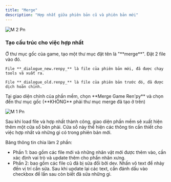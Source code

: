```yaml
---
title: "Merge"
description: "Hợp nhất giữa phiên bản cũ và phiên bản mới"
---
```


<img
  src="/images/m_2.png"
  alt="M 2 Pn"
  title="M 2 Pn"
  className="mx-auto"
/>

### Tạo cấu trúc cho việc hợp nhất

<Steps>
  <Step title="Tạo Thư Mục">
    Ở thư mục gốc của game, tạo một thư mục đặt tên là "**merge**".
  </Step>
  <Step title="Đặt File">
    Đặt 2 file vào đó.

    File **_dialogue_new.renpy_** là file của phiên bản mới, đã được chạy tools và xuất ra.

    File **_dialogue_old.renpy_** là file của phiên bản trước đó, đã được dịch hoàn chỉnh.
  </Step>
  <Step title="Tải File">
    Tại giao diện chính của phần mềm, chọn **Merge Game Ren'py** và chọn đến thư mục gốc (**KHÔNG** phải thư mục merge đã tạo ở trên)
  </Step>
</Steps>

![M 1 Pn](/images/m_3.png)

Sau khi load file và hợp nhất thành công, giao diện phần mềm sẽ xuất hiện thêm một cửa sổ bên phải. Cửa sổ này thể hiện các thông tin cần thiết cho việc hợp nhất và những gì có trong phiên bản mới.

Bảng thông tin chia làm 2 phần:

- Phần 1: bao gồm các file mới và những nhân vật mới được thêm vào, cần xác định vai trò và update thêm cho phần nhân xưng.
- Phần 2: bao gồm các file cũ đã bị sửa đổi bởi dev. Nhấn vô text để nhảy đến vị trí cần sửa. Sau khi update lại các text, cần đánh dấu vào checkbox để lần sau còn biết đã sửa những gì.